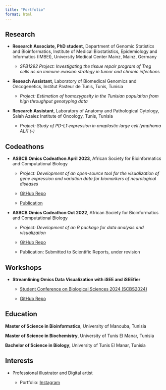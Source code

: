 ```yaml
---
title: "Portfolio"
format: html
---
```


## Research

- **Research Associate, PhD student**, Department of Genomic Statistics and Bioinformatics, Institute of Medical Biostatistics, Epidemiology and Informatics (IMBEI), University Medical Center Mainz, Mainz, Germany

  - *SFB1292 Project: Investigating the tissue repair program of Treg cells as an immune evasion strategy in tumor and chronic infections*

- **Reseach Assistant**, Laboratory of Biomedical Genomics and Oncogenetics, Institut Pasteur de Tunis, Tunis, Tunisia

  - *Project: Estimation of homozygosity in the Tunisian population from high throughput genotyping data*

- **Research Assistant**, Laboratory of Anatomy and Pathological Cytology, Salah Azaiez Institute of Oncology, Tunis, Tunisia

  - *Project: Study of PD-L1 expression in anaplastic large cell lymphoma ALK (-)*

## Codeathons

- **ASBCB Omics Codeathon April 2023**, African Society for Bioinformatics and Computational Biology

  - *Project: Development of an open-source tool for the visualization of gene expression and variation data for biomarkers of neurological diseases*

  - [GitHub Repo](https://github.com/omicscodeathon/neurovar)

  - [Publication](https://gigabytejournal.com/articles/143)

- **ASBCB Omics Codeathon Oct 2022**, African Society for Bioinformatics and Computational Biology

  - *Project: Development of an R package for data analysis and visualization*

  - [GitHub Repo](https://github.com/omicscodeathon/exvar)

  - Publication: Submitted to Scientific Reports, under revision

## Workshops

- **Streamlining Omics Data Visualization with iSEE and iSEEfier**

  - [Student Conference on Biological Sciences 2024 (SCBS2024)](https://sites.google.com/fshn.edu.al/scbs-2024/home)

  - [GitHub Repo](https://github.com/NajlaAbassi/iSEEfierWorkshopSCBS2024)

## Education

**Master of Science in Bioinformatics**, University of Manouba, Tunisia

**Master of Science in Biochemistry**, University of Tunis El Manar, Tunisia

**Bachelor of Science in Biology**, University of Tunis El Manar, Tunisia

## Interests

- Professional illustrator and Digital artist

  - Portfolio: [<i class="fab fa-instagram"></i> Instagram](https://www.instagram.com/guigadraws)

